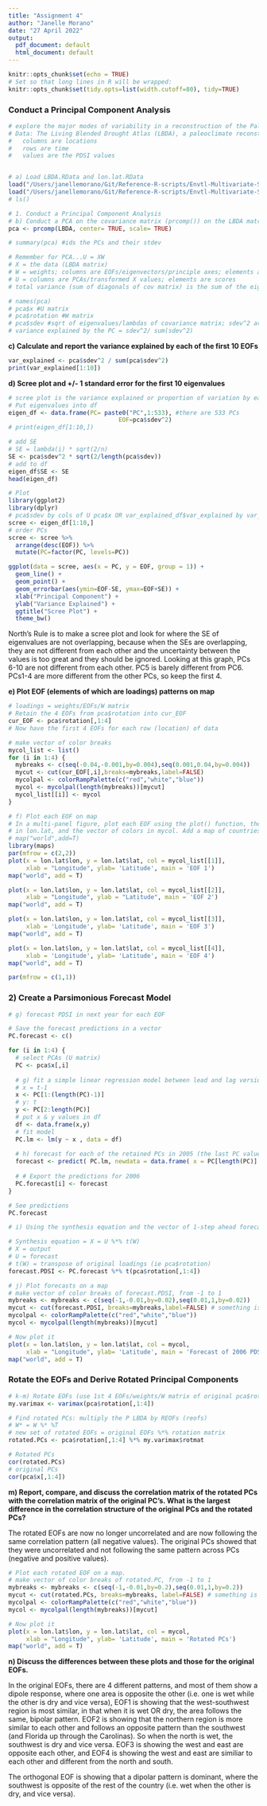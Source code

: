 ```yaml
---
title: "Assignment 4"
author: "Janelle Morano"
date: "27 April 2022"
output:
  pdf_document: default
  html_document: default
---
```


```r
knitr::opts_chunk$set(echo = TRUE)
# Set so that long lines in R will be wrapped:
knitr::opts_chunk$set(tidy.opts=list(width.cutoff=80), tidy=TRUE)
```

### Conduct a Principal Component Analysis

```r
# explore the major modes of variability in a reconstruction of the Palmer Drought Severity Index (PDSI) across North America, a monthly measure of the balance between atmospheric moisture supply and demand and takes into account regional climatology and short-term hydrologic persistence.
# Data: The Living Blended Drought Atlas (LBDA), a paleoclimate reconstruction of average summer (June–August) PDSI over North America based on 1845 tree ring chronologies spatially complete over North America from 1473 to 2005
#   columns are locations
#   rows are time
#   values are the PDSI values


# a) Load LBDA.RData and lon.lat.RData
load("/Users/janellemorano/Git/Reference-R-scripts/Envtl-Multivariate-Stats/data/LBDA.RData")
load("/Users/janellemorano/Git/Reference-R-scripts/Envtl-Multivariate-Stats/data/lon.lat.RData")
# ls()

# 1. Conduct a Principal Component Analysis
# b) Conduct a PCA on the covariance matrix (prcomp()) on the LBDA matrix (all values at all locations and times)
pca <- prcomp(LBDA, center= TRUE, scale= TRUE)

# summary(pca) #ids the PCs and their stdev

# Remember for PCA...U = XW
# X = the data (LBDA matrix)
# W = weights; columns are EOFs/eigenvectors/principle axes; elements are loadings
# U = columns are PCAs/transformed X values; elements are scores
# total variance (sum of diagonals of cov matrix) is the sum of the eigenvalues

# names(pca)
# pca$x #U matrix
# pca$rotation #W matrix
# pca$sdev #sqrt of eigenvalues/lambdas of covariance matrix; sdev^2 are the lambdas
# variance explained by the PC = sdev^2/ sum(sdev^2)
```

**c) Calculate and report the variance explained by each of the first 10 EOFs**
```r
var_explained <- pca$sdev^2 / sum(pca$sdev^2)
print(var_explained[1:10])
```

**d) Scree plot and +/- 1 standard error for the first 10 eigenvalues**

```r
# scree plot is the variance explained or proportion of variation by each PC
# Put eigenvalues into df
eigen_df <- data.frame(PC= paste0("PC",1:533), #there are 533 PCs
                               EOF=pca$sdev^2)
# print(eigen_df[1:10,])

# add SE
# SE = lambda(i) * sqrt(2/n)
SE <- pca$sdev^2 * sqrt(2/length(pca$sdev))
# add to df
eigen_df$SE <- SE
head(eigen_df)

# Plot
library(ggplot2)
library(dplyr)
# pca$sdev by cols of U pca$x OR var_explained_df$var_explained by var_explained_df$PC
scree <- eigen_df[1:10,]
# order PCs
scree <- scree %>%
  arrange(desc(EOF)) %>%
  mutate(PC=factor(PC, levels=PC))

ggplot(data = scree, aes(x = PC, y = EOF, group = 1)) +
  geom_line() +
  geom_point() +
  geom_errorbar(aes(ymin=EOF-SE, ymax=EOF+SE)) +
  xlab("Principal Component") +
  ylab("Variance Explained") +
  ggtitle("Scree Plot") +
  theme_bw()
```

North's Rule is to make a scree plot and look for where the SE of eigenvalues are not overlapping, because when the SEs are overlapping, they are not different from each other and the uncertainty between the values is too great and they should be ignored. Looking at this graph, PCs 6-10 are not different from each other. PC5 is barely different from PC6. PCs1-4 are more different from the other PCs, so keep the first 4.

**e) Plot EOF (elements of which are loadings) patterns on map**
``` r
# loadings = weights/EOFs/W matrix
# Retain the 4 EOFs from pca$rotation into cur_EOF
cur_EOF <- pca$rotation[,1:4]
# Now have the first 4 EOFs for each row (location) of data

# make vector of color breaks
mycol_list <- list() 
for (i in 1:4) {
  mybreaks <- c(seq(-0.04,-0.001,by=0.004),seq(0.001,0.04,by=0.004))
  mycut <- cut(cur_EOF[,i],breaks=mybreaks,label=FALSE)
  mycolpal <- colorRampPalette(c("red","white","blue"))
  mycol <- mycolpal(length(mybreaks))[mycut]
  mycol_list[[i]] <- mycol
}

# f) Plot each EOF on map
# In a multi-panel figure, plot each EOF using the plot() function, the information
# in lon.lat, and the vector of colors in mycol. Add a map of countries by adding
# map("world",add=T)
library(maps)
par(mfrow = c(2,2))
plot(x = lon.lat$lon, y = lon.lat$lat, col = mycol_list[[1]],
     xlab = "Longitude", ylab= 'Latitude', main = 'EOF 1')
map("world", add = T)

plot(x = lon.lat$lon, y = lon.lat$lat, col = mycol_list[[2]],
     xlab = "Longitude", ylab = "Latitude", main = 'EOF 2')
map("world", add = T)

plot(x = lon.lat$lon, y = lon.lat$lat, col = mycol_list[[3]],
     xlab = 'Longitude', ylab= 'Latitude', main = 'EOF 3')
map("world", add = T)

plot(x = lon.lat$lon, y = lon.lat$lat, col = mycol_list[[4]],
     xlab = 'Longitude', ylab= 'Latitude', main = 'EOF 4')
map("world", add = T)

par(mfrow = c(1,1))
```

### 2) Create a Parsimonious Forecast Model
```r
# g) forecast PDSI in next year for each EOF

# Save the forecast predictions in a vector
PC.forecast <- c()

for (i in 1:4) {
  # select PCAs (U matrix)
  PC <- pca$x[,i]
  
  # g) fit a simple linear regression model between lead and lag versions of given PC
  # x = t-1
  x <- PC[1:(length(PC)-1)]
  # y: t
  y <- PC[2:length(PC)]
  # put x & y values in df
  df <- data.frame(x,y)
  # fit model
  PC.lm <- lm(y ~ x , data = df)
  
  # h) forecast for each of the retained PCs in 2005 (the last PC value) for the time step n+1 (=2006)
  forecast <- predict( PC.lm, newdata = data.frame( x = PC[length(PC)] ) )
  
  # # Export the predictions for 2006
  PC.forecast[i] <- forecast
}

# See predictions
PC.forecast

# i) Using the synthesis equation and the vector of 1-step ahead forecasts, develop a 1-step ahead forecast for the PDSI for all of the grid cells.

# Synthesis equation = X = U %*% t(W)
# X = output
# U = forecast
# t(W) = transpose of original loadings (ie pca$rotation)
forecast.PDSI <- PC.forecast %*% t(pca$rotation[,1:4])

# j) Plot forecasts on a map
# make vector of color breaks of forecast.PDSI, from -1 to 1
mybreaks <- mybreaks <- c(seq(-1,-0.01,by=0.02),seq(0.01,1,by=0.02))
mycut <- cut(forecast.PDSI, breaks=mybreaks,label=FALSE) # something is wrong is going on here
mycolpal <- colorRampPalette(c("red","white","blue"))
mycol <- mycolpal(length(mybreaks))[mycut]

# Now plot it
plot(x = lon.lat$lon, y = lon.lat$lat, col = mycol,
     xlab = "Longitude", ylab= 'Latitude', main = 'Forecast of 2006 PDSI')
map("world", add = T)
```

### Rotate the EOFs and Derive Rotated Principal Components
```r
# k-m) Rotate EOFs (use 1st 4 EOFs/weights/W matrix of original pca$rotation)
my.varimax <- varimax(pca$rotation[,1:4])

# Find rotated PCs: multiply the P LBDA by REOFs (reofs)
# W* = W %* %T
# new set of rotated EOFs = original EOFs %*% rotation matrix
rotated.PCs <- pca$rotation[,1:4] %*% my.varimax$rotmat

# Rotated PCs
cor(rotated.PCs)
# original PCs
cor(pca$x[,1:4]) 
```

**m) Report, compare, and discuss the correlation matrix of the rotated PCs with the correlation matrix of the original PC’s. What is the largest difference in the correlation structure of the original PCs and the rotated PCs?**

The rotated EOFs are now no longer uncorrelated and are now following the same correlation pattern (all negative values). The original PCs showed that they were uncorrelated and not following the same pattern across PCs (negative and positive values). 


```r
# Plot each rotated EOF on a map.
# make vector of color breaks of rotated.PC, from -1 to 1
mybreaks <- mybreaks <- c(seq(-1,-0.01,by=0.2),seq(0.01,1,by=0.2))
mycut <- cut(rotated.PCs, breaks=mybreaks, label=FALSE) # something is wrong is going on here
mycolpal <- colorRampPalette(c("red","white","blue"))
mycol <- mycolpal(length(mybreaks))[mycut]

# Now plot it
plot(x = lon.lat$lon, y = lon.lat$lat, col = mycol,
     xlab = "Longitude", ylab= 'Latitude', main = 'Rotated PCs')
map("world", add = T)
```

**n) Discuss the differences between these plots and those for the original EOFs.**

In the original EOFs, there are 4 different patterns, and most of them show a dipole response, where one area is opposite the other (i.e. one is wet while the other is dry and vice versa), EOF1 is showing that the west-southwest region is most similar, in that when it is wet OR dry, the area follows the same, bipolar pattern. EOF2 is showing that the northern region is more similar to each other and follows an opposite pattern than the southwest (and Florida up through the Carolinas). So when the north is wet, the southwest is dry and vice versa. EOF3 is showing the west and east are opposite each other, and EOF4 is showing the west and east are similiar to each other and different from the north and south.

The orthogonal EOF is showing that a dipolar pattern is dominant, where the southwest is opposite of the rest of the country (i.e. wet when the other is dry, and vice versa).
